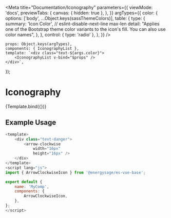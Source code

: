 
<Meta
    title="Documentation/Iconography"
    parameters={{
        viewMode: 'docs',
        previewTabs: {
            canvas: { hidden: true },
        },
    }}
    argTypes={{
        color: {
            options: ['body', ...Object.keys(sassThemeColors)],
            table: {
                type: {
                    summary: 'Icon Color',
                    // eslint-disable-next-line max-len
                    detail: "Applies one of the Bootstrap theme color variants to the icon's fill. You can also use color names",
                },
            },
            control: { type: 'radio' },
        },
    }}
/>

    props: Object.keys(argTypes),
    components: { IconographyList },
    template: `<div class="text-${args.color}">
        <IconographyList v-bind="$props" />
    </div>`,
});

# Iconography

<Canvas>
    <Story
        height="100vh"
        name="Available Icons"
        args={{
            color: 'body',
        }}>
        {Template.bind({})}
    </Story>
</Canvas>

## Example Usage

```javascript
<template>
    <div class="text-danger">
        <arrow-clockwise
            width="16px"
            height="16px" />
    </div>
</template>
<script lang="js">
import { ArrowClockwiseIcon } from '@energysage/es-vue-base';

export default {
    name: 'MyComp',
    components: {
        ArrowClockwiseIcon,
    },
};
</script>
```
